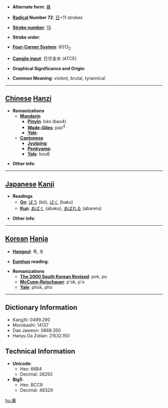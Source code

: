 * '''Alternate form''': [[暴]]

* '''[[Wiktionary:Chinese radical index| Radical]] Number 72''': [[Wiktionary:Chinese radical index 日|日]]+11 strokes

* '''[[Wiktionary:Chinese total strokes index|Stroke number]]''': [[Wiktionary:Chinese total strokes index 15|15]]

* '''Stroke order''': 

* '''[[Wiktionary:Chinese four corner index|Four-Corner System]]''': 6013<sub>2</sub>

* '''[[Wiktionary:Chinese Cangjie index|Cangjie input]]''': 日廿金水 (ATCE)

* '''Graphical Significance and Origin''': 

* '''Common Meaning''': violent, brutal, tyrannical

----

== [[Chinese]] [[Hanzi]] ==

* '''Romanizations'''
** '''[[Mandarin]]'''
*** '''[[Pinyin]]''': bào (bao4)
*** '''[[Wade-Giles]]''': pao<sup>4</sup>
*** '''[[Yale]]''': 
** '''[[Cantonese]]'''
*** '''[[Jyutping]]''':
*** '''[[Penkyamp]]''': 
*** '''[[Yale]]''': bou6

* '''Other info''': 

----

== [[Japanese]] [[Kanji]] ==

* '''Readings'''
** '''[[On]]''': [[ぼう]] (bō), [[ばく]] (baku)
** '''[[Kun]]''': [[あばく]] (abaku), [[あばれる]] (abareru)

* '''Other info''':  

----

== [[Korean]] [[Hanja]] ==

* '''[[Hangeul]]''': 폭, 포

* '''[[Eumhun]] reading''': 

* '''Romanizations'''
** '''[[The 2000 South Korean Revised Romanization|The 2000 South Korean Revised]]''': pok, po
** '''[[McCune-Reischauer]]''': p'ok, p'o
** '''[[Yale]]''': phok, pho

----

== Dictionary Information ==

* KangXi: 0499.290
* Morobashi: 14137
* Dae Jaweon: 0868.350
* Hanyu Da Zidian: 21532.150

== Technical Information ==

* '''Unicode''':
** Hex: 66B4
** Decimal: 26292
* '''Big5''':
** Hex: BCC9
** Decimal: 48329

[[hu:暴]]